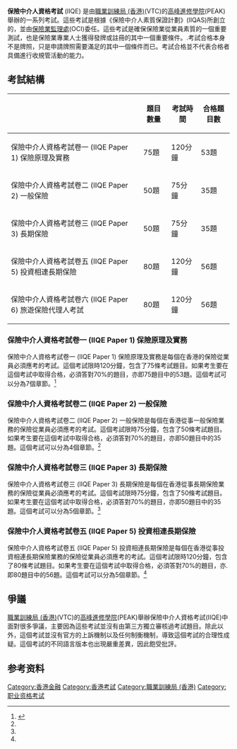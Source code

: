 '''保險中介人資格考試''' (IIQE) 是由[[職業訓練局_(香港)|職業訓練局 (香港)]](VTC)的[[高峰進修學院|高峰進修學院]](PEAK)舉辦的一系列考試。這些考試是根據《保險中介人素質保證計劃》(IIQAS)所創立的，並由[[保險業監理處|保險業監理處]](OCI)委任。這些考試是確保保險業從業員素質的一個重要測試，也是保險業專業人士獲得發牌或註冊的其中一個重要條件。.考試合格本身不是牌照，只是申請牌照需要滿足的其中一個條件而已。考試合格並不代表合格者具備進行收規管活動的能力。

== 考試結構 ==
{| class="wikitable"
!
!題目數量
!考試時間
!合格題目數
|-
|保險中介人資格考試卷一 (IIQE Paper 1) 保險原理及實務
|75題
|120分鐘
|53題
|-
|保險中介人資格考試卷二 (IIQE Paper 2) 一般保險
|50題
|75分鐘
|35題
|-
|保險中介人資格考試卷三 (IIQE Paper 3) 長期保險
|50題
|75分鐘
|35題
|-
|保險中介人資格考試卷五 (IIQE Paper 5) 投資相連長期保險
|80題
|120分鐘
|56題
|-
|保險中介人資格考試卷六 (IIQE Paper 6) 旅遊保險代理人考試
|80題
|120分鐘
|56題
|}

=== 保險中介人資格考試卷一 (IIQE Paper 1) 保險原理及實務 ===
保險中介人資格考試卷一 (IIQE Paper 1) 保險原理及實務是每個在香港的保險從業員必須應考的考試。這個考試限時120分鐘，包含了75條考試題目。如果考生要在這個考試中取得合格，必須答對70%的題目，亦即75題目中的53題。這個考試可以分為7個章節。<ref name=":0">{{Cite web|url=https://www.peak.edu.hk/exam/upload/media/file/handbook/handbook_iiqe_chi.pdf|title=保險中介人資格考試考試手冊|accessdate=2016-10-21|author=|date=|publisher=|archive-date=2019-03-13|archive-url=https://web.archive.org/web/20190313120801/https://www.peak.edu.hk/exam/upload/media/file/handbook/handbook_iiqe_chi.pdf|dead-url=no}}</ref>

=== 保險中介人資格考試卷二 (IIQE Paper 2) 一般保險 ===
保險中介人資格考試卷二 (IIQE Paper 2) 一般保險是每個在香港從事一般保險業務的保險從業員必須應考的考試。這個考試限時75分鐘，包含了50條考試題目。如果考生要在這個考試中取得合格，必須答對70%的題目，亦即50題目中的35題。這個考試可以分為4個章節。<ref name=":0" />

=== 保險中介人資格考試卷三 (IIQE Paper 3) 長期保險 ===
保險中介人資格考試卷三 (IIQE Paper 3) 長期保險是每個在香港從事長期保險業務的保險從業員必須應考的考試。這個考試限時75分鐘，包含了50條考試題目。如果考生要在這個考試中取得合格，必須答對70%的題目，亦即50題目中的35題。這個考試可以分為5個章節。<ref name=":0" />

=== 保險中介人資格考試卷五 (IIQE Paper 5) 投資相連長期保險 ===
保險中介人資格考試卷五 (IIQE Paper 5) 投資相連長期保險是每個在香港從事投資相連長期保險業務的保險從業員必須應考的考試。這個考試限時120分鐘，包含了80條考試題目。如果考生要在這個考試中取得合格，必須答對70%的題目，亦.即80題目中的56題。這個考試可以分為5個章節。<ref name=":0" />

== 爭議 ==
[[職業訓練局_(香港)|職業訓練局 (香港)]](VTC)的[[高峰進修學院|高峰進修學院]](PEAK)舉辦保險中介人資格考試(IIQE)中面對很多爭議，主要因為這些考試並沒有由第三方獨立審核過考試題目。除此以外，這個考試並沒有官方的上訴機制以及任何制衡機制，導致這個考試的合理性成疑。這個考試的不同語言版本也出現嚴重差異，因此飽受批評。

==参考资料==
{{reflist|2}}

[[Category:香港金融|Category:香港金融]]
[[Category:香港考試|Category:香港考試]]
[[Category:職業訓練局_(香港)|Category:職業訓練局 (香港)]]
[[Category:职业资格考试|Category:职业资格考试]]